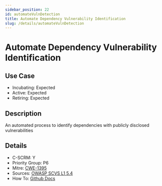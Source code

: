 ```yaml
---
sidebar_position: 22
id: automateVulnDetection
title: Automate Dependency Vulnerability Identification
slug: /details/automateVulnDetection
---
```


# Automate Dependency Vulnerability Identification

## Use Case

- Incubating: Expected
- Active: Expected
- Retiring: Expected

## Description

An automated process to identify dependencies with publicly disclosed vulnerabilities

## Details

- C-SCRM: Y
- Priority Group: P6
- Mitre: [CWE-1395](https://cwe.mitre.org/data/definitions/1395.html)
- Sources: [OWASP SCVS L1 5.4](https://scvs.owasp.org/scvs/v5-component-analysis/)
- How To: [Github Docs](https://docs.github.com/en/code-security/dependabot/dependabot-security-updates/configuring-dependabot-security-updates#managing-dependabot-security-updates-for-your-repositories)

